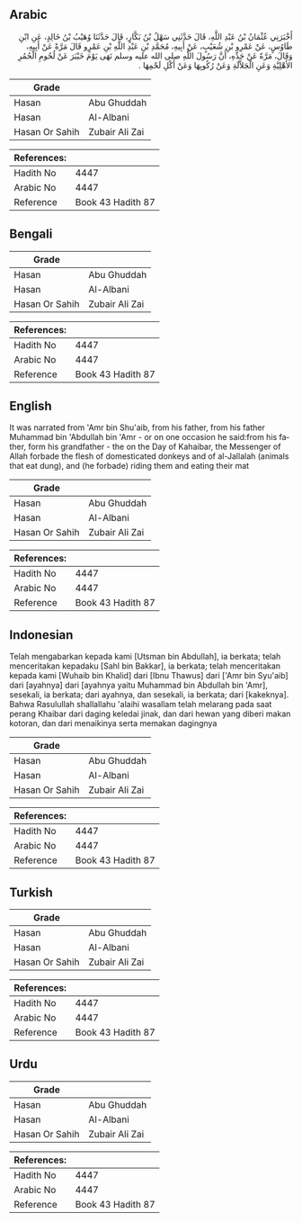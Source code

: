 ## Arabic


<div dir="rtl" lang="ar" style={{fontSize:'larger',backgroundColor:'#f8f9fa',padding:20}}>
أَخْبَرَنِي عُثْمَانُ بْنُ عَبْدِ اللَّهِ، قَالَ حَدَّثَنِي سَهْلُ بْنُ بَكَّارٍ، قَالَ حَدَّثَنَا وُهَيْبُ بْنُ خَالِدٍ، عَنِ ابْنِ طَاوُسٍ، عَنْ عَمْرِو بْنِ شُعَيْبٍ، عَنْ أَبِيهِ، مُحَمَّدِ بْنِ عَبْدِ اللَّهِ بْنِ عَمْرٍو قَالَ مَرَّةً عَنْ أَبِيهِ، وَقَالَ، مَرَّةً عَنْ جَدِّهِ، أَنَّ رَسُولَ اللَّهِ صلى الله عليه وسلم نَهَى يَوْمَ خَيْبَرَ عَنْ لُحُومِ الْحُمُرِ الأَهْلِيَّةِ وَعَنِ الْجَلاَّلَةِ وَعَنْ رُكُوبِهَا وَعَنْ أَكْلِ لَحْمِهَا ‏.‏
</div>
<div style={{backgroundColor:'#f8f9fa',padding:20, marginBottom: 10}}><table> <thead> <tr> <th>Grade</th> <th></th> </tr> </thead> <tbody> <tr><td>Hasan</td><td>Abu Ghuddah</td></tr><tr><td>Hasan</td><td>Al-Albani</td></tr><tr><td>Hasan Or Sahih</td><td>Zubair Ali Zai</td></tr></tbody></table><table> <thead> <tr> <th>References:</th> <th></th> </tr> </thead> <tbody><tr><td>Hadith No</td><td>4447</td></tr><tr><td>Arabic No</td><td>4447</td></tr><tr><td>Reference</td><td>Book 43 Hadith 87</td></tr></tbody></table></div>

## Bengali


<div dir="ltr" lang="bn" style={{fontSize:'larger',backgroundColor:'#f8f9fa',padding:20}}>

</div>
<div style={{backgroundColor:'#f8f9fa',padding:20, marginBottom: 10}}><table> <thead> <tr> <th>Grade</th> <th></th> </tr> </thead> <tbody> <tr><td>Hasan</td><td>Abu Ghuddah</td></tr><tr><td>Hasan</td><td>Al-Albani</td></tr><tr><td>Hasan Or Sahih</td><td>Zubair Ali Zai</td></tr></tbody></table><table> <thead> <tr> <th>References:</th> <th></th> </tr> </thead> <tbody><tr><td>Hadith No</td><td>4447</td></tr><tr><td>Arabic No</td><td>4447</td></tr><tr><td>Reference</td><td>Book 43 Hadith 87</td></tr></tbody></table></div>

## English


<div dir="ltr" lang="en" style={{fontSize:'larger',backgroundColor:'#f8f9fa',padding:20}}>
It was narrated from 'Amr bin Shu'aib, from his father, from his father Muhammad bin 'Abdullah bin 'Amr - or on one occasion he said:from his father, form his grandfather - the on the Day of Kahaibar, the Messenger of Allah forbade the flesh of domesticated donkeys and of al-Jallalah (animals that eat dung), and (he forbade) riding them and eating their mat
</div>
<div style={{backgroundColor:'#f8f9fa',padding:20, marginBottom: 10}}><table> <thead> <tr> <th>Grade</th> <th></th> </tr> </thead> <tbody> <tr><td>Hasan</td><td>Abu Ghuddah</td></tr><tr><td>Hasan</td><td>Al-Albani</td></tr><tr><td>Hasan Or Sahih</td><td>Zubair Ali Zai</td></tr></tbody></table><table> <thead> <tr> <th>References:</th> <th></th> </tr> </thead> <tbody><tr><td>Hadith No</td><td>4447</td></tr><tr><td>Arabic No</td><td>4447</td></tr><tr><td>Reference</td><td>Book 43 Hadith 87</td></tr></tbody></table></div>

## Indonesian


<div dir="ltr" lang="id" style={{fontSize:'larger',backgroundColor:'#f8f9fa',padding:20}}>
Telah mengabarkan kepada kami [Utsman bin Abdullah], ia berkata; telah menceritakan kepadaku [Sahl bin Bakkar], ia berkata; telah menceritakan kepada kami [Wuhaib bin Khalid] dari [Ibnu Thawus] dari ['Amr bin Syu'aib] dari [ayahnya] dari [ayahnya yaitu Muhammad bin Abdullah bin 'Amr], sesekali, ia berkata; dari ayahnya, dan sesekali, ia berkata; dari [kakeknya]. Bahwa Rasulullah shallallahu 'alaihi wasallam telah melarang pada saat perang Khaibar dari daging keledai jinak, dan dari hewan yang diberi makan kotoran, dan dari menaikinya serta memakan dagingnya
</div>
<div style={{backgroundColor:'#f8f9fa',padding:20, marginBottom: 10}}><table> <thead> <tr> <th>Grade</th> <th></th> </tr> </thead> <tbody> <tr><td>Hasan</td><td>Abu Ghuddah</td></tr><tr><td>Hasan</td><td>Al-Albani</td></tr><tr><td>Hasan Or Sahih</td><td>Zubair Ali Zai</td></tr></tbody></table><table> <thead> <tr> <th>References:</th> <th></th> </tr> </thead> <tbody><tr><td>Hadith No</td><td>4447</td></tr><tr><td>Arabic No</td><td>4447</td></tr><tr><td>Reference</td><td>Book 43 Hadith 87</td></tr></tbody></table></div>

## Turkish


<div dir="ltr" lang="tr" style={{fontSize:'larger',backgroundColor:'#f8f9fa',padding:20}}>

</div>
<div style={{backgroundColor:'#f8f9fa',padding:20, marginBottom: 10}}><table> <thead> <tr> <th>Grade</th> <th></th> </tr> </thead> <tbody> <tr><td>Hasan</td><td>Abu Ghuddah</td></tr><tr><td>Hasan</td><td>Al-Albani</td></tr><tr><td>Hasan Or Sahih</td><td>Zubair Ali Zai</td></tr></tbody></table><table> <thead> <tr> <th>References:</th> <th></th> </tr> </thead> <tbody><tr><td>Hadith No</td><td>4447</td></tr><tr><td>Arabic No</td><td>4447</td></tr><tr><td>Reference</td><td>Book 43 Hadith 87</td></tr></tbody></table></div>

## Urdu


<div dir="rtl" lang="ur" style={{fontSize:'larger',backgroundColor:'#f8f9fa',padding:20}}>

</div>
<div style={{backgroundColor:'#f8f9fa',padding:20, marginBottom: 10}}><table> <thead> <tr> <th>Grade</th> <th></th> </tr> </thead> <tbody> <tr><td>Hasan</td><td>Abu Ghuddah</td></tr><tr><td>Hasan</td><td>Al-Albani</td></tr><tr><td>Hasan Or Sahih</td><td>Zubair Ali Zai</td></tr></tbody></table><table> <thead> <tr> <th>References:</th> <th></th> </tr> </thead> <tbody><tr><td>Hadith No</td><td>4447</td></tr><tr><td>Arabic No</td><td>4447</td></tr><tr><td>Reference</td><td>Book 43 Hadith 87</td></tr></tbody></table></div>